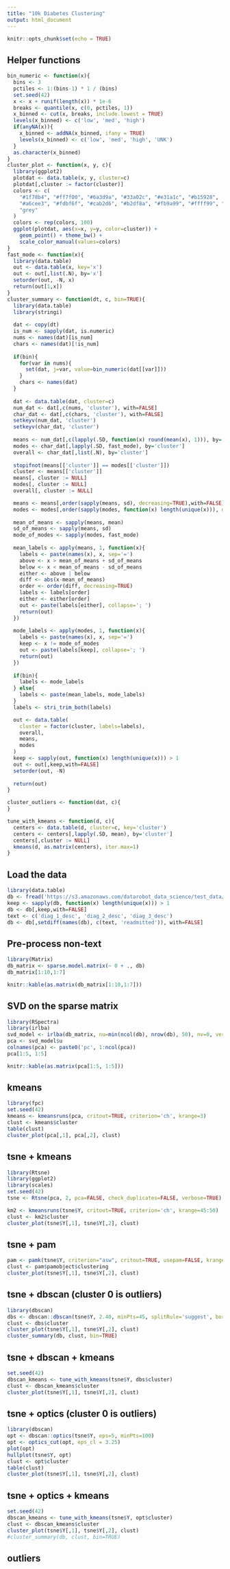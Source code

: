 ```yaml
---
title: "10k Diabetes Clustering"
output: html_document
---
```


```r
knitr::opts_chunk$set(echo = TRUE)
```
## Helper functions
```r
bin_numeric <- function(x){
  bins <- 3
  pctiles <- 1:(bins-1) * 1 / (bins)
  set.seed(42)
  x <- x + runif(length(x)) * 1e-6
  breaks <- quantile(x, c(0, pctiles, 1))
  x_binned <- cut(x, breaks, include.lowest = TRUE)
  levels(x_binned) <- c('low', 'med', 'high')
  if(anyNA(x)){
    x_binned <- addNA(x_binned, ifany = TRUE)
    levels(x_binned) <- c('low', 'med', 'high', 'UNK')
  }
  as.character(x_binned)
}
cluster_plot <- function(x, y, c){
  library(ggplot2)
  plotdat <- data.table(x, y, cluster=c)
  plotdat[,cluster := factor(cluster)]
  colors <- c(
    "#1f78b4", "#ff7f00", "#6a3d9a", "#33a02c", "#e31a1c", "#b15928",
    "#a6cee3", "#fdbf6f", "#cab2d6", "#b2df8a", "#fb9a99", "#ffff99", "black",
    "grey"
  )
  colors <- rep(colors, 100)
  ggplot(plotdat, aes(x=x, y=y, color=cluster)) +
    geom_point() + theme_bw() + 
    scale_color_manual(values=colors)
}
fast_mode <- function(x){
  library(data.table)
  out <- data.table(x, key='x')
  out <- out[,list(.N), by='x']
  setorder(out, -N, x)
  return(out[1,x])
}
cluster_summary <- function(dt, c, bin=TRUE){
  library(data.table)
  library(stringi)
  
  dat <- copy(dt)
  is_num <- sapply(dat, is.numeric)
  nums <- names(dat)[is_num]
  chars <- names(dat)[!is_num]
  
  if(bin){
    for(var in nums){
      set(dat, j=var, value=bin_numeric(dat[[var]]))
    }
    chars <- names(dat)
  }
  
  dat <- data.table(dat, cluster=c)
  num_dat <- dat[,c(nums, 'cluster'), with=FALSE]
  char_dat <- dat[,c(chars, 'cluster'), with=FALSE]
  setkeyv(num_dat, 'cluster')
  setkeyv(char_dat, 'cluster')
  
  means <- num_dat[,c(lapply(.SD, function(x) round(mean(x), 1))), by='cluster']
  modes <- char_dat[,lapply(.SD, fast_mode), by='cluster']
  overall <- char_dat[,list(.N), by='cluster']
  
  stopifnot(means[['cluster']] == modes[['cluster']])
  cluster <- means[['cluster']]
  means[, cluster := NULL]
  modes[, cluster := NULL]
  overall[, cluster := NULL]

  means <- means[,order(sapply(means, sd), decreasing=TRUE),with=FALSE]
  modes <- modes[,order(sapply(modes, function(x) length(unique(x))), decreasing=TRUE),with=FALSE]
  
  mean_of_means <- sapply(means, mean)
  sd_of_means <- sapply(means, sd)
  mode_of_modes <- sapply(modes, fast_mode)
  
  mean_labels <- apply(means, 1, function(x){
    labels <- paste(names(x), x, sep='=')
    above <- x > mean_of_means + sd_of_means
    below <- x < mean_of_means - sd_of_means
    either <- above | below
    diff <- abs(x-mean_of_means)
    order <- order(diff, decreasing=TRUE)
    labels <- labels[order]
    either <- either[order]
    out <- paste(labels[either], collapse='; ')
    return(out)
  })
  
  mode_labels <- apply(modes, 1, function(x){
    labels <- paste(names(x), x, sep='=')
    keep <- x != mode_of_modes
    out <- paste(labels[keep], collapse='; ')
    return(out)
  })
  
  if(bin){
    labels <- mode_labels
  } else{
    labels <- paste(mean_labels, mode_labels)
  }
  labels <- stri_trim_both(labels)

  out <- data.table(
    cluster = factor(cluster, labels=labels),
    overall,
    means,
    modes
  )
  keep <- sapply(out, function(x) length(unique(x))) > 1
  out <- out[,keep,with=FALSE]
  setorder(out, -N)
  
  return(out)
}

cluster_outliers <- function(dat, c){
}

tune_with_kmeans <- function(d, c){
  centers <- data.table(d, cluster=c, key='cluster')
  centers <- centers[,lapply(.SD, mean), by='cluster']
  centers[,cluster := NULL]
  kmeans(d, as.matrix(centers), iter.max=1)
}

```

## Load the data
```r
library(data.table)
db <- fread('https://s3.amazonaws.com/datarobot_data_science/test_data/10k_diabetes_train80.csv')
keep <- sapply(db, function(x) length(unique(x))) > 1
db <- db[,keep,with=FALSE]
text <- c('diag_1_desc', 'diag_2_desc', 'diag_3_desc')
db <- db[,setdiff(names(db), c(text, 'readmitted')), with=FALSE]
```

## Pre-process non-text
```r
library(Matrix)
db_matrix <- sparse.model.matrix(~ 0 + ., db)
db_matrix[1:10,1:7]
```

```r
knitr::kable(as.matrix(db_matrix[1:10,1:7]))
```

## SVD on the sparse matrix
```r
library(RSpectra)
library(irlba)
svd_model <- irlba(db_matrix, nu=min(ncol(db), nrow(db), 50), nv=0, verbose=TRUE, center=colMeans(db_matrix))
pca <- svd_model$u
colnames(pca) <- paste0('pc', 1:ncol(pca))
pca[1:5, 1:5]
```
```r
knitr::kable(as.matrix(pca[1:5, 1:5]))
```

## kmeans
```r
library(fpc)
set.seed(42)
kmeans <- kmeansruns(pca, critout=TRUE, criterion='ch', krange=3)
clust <- kmeans$cluster
table(clust)
cluster_plot(pca[,1], pca[,2], clust)
```

## tsne + kmeans
```r
library(Rtsne)
library(ggplot2)
library(scales)
set.seed(42)
tsne <- Rtsne(pca, 2, pca=FALSE, check_duplicates=FALSE, verbose=TRUE)
```
```r
km2 <- kmeansruns(tsne$Y, critout=TRUE, criterion='ch', krange=45:50)
clust <- km2$cluster
cluster_plot(tsne$Y[,1], tsne$Y[,2], clust)
```

## tsne + pam
```r
pam <- pamk(tsne$Y, criterion="asw", critout=TRUE, usepam=FALSE, krange=2:50)
clust <- pam$pamobject$clustering
cluster_plot(tsne$Y[,1], tsne$Y[,2], clust)
```

## tsne + dbscan (cluster 0 is outliers)
```r
library(dbscan)
dbs <- dbscan::dbscan(tsne$Y, 2.40, minPts=45, splitRule='suggest', borderPoints=TRUE)
clust <- dbs$cluster
cluster_plot(tsne$Y[,1], tsne$Y[,2], clust)
cluster_summary(db, clust, bin=TRUE)
```

## tsne + dbscan + kmeans
```r
set.seed(42)
dbscan_kmeans <- tune_with_kmeans(tsne$Y, dbs$cluster)
clust <- dbscan_kmeans$cluster
cluster_plot(tsne$Y[,1], tsne$Y[,2], clust)
```

## tsne + optics (cluster 0 is outliers)
```r
library(dbscan)
opt <- dbscan::optics(tsne$Y, eps=5, minPts=100)
opt <- optics_cut(opt, eps_cl = 3.25)
plot(opt)
hullplot(tsne$Y, opt)
clust <- opt$cluster
table(clust)
cluster_plot(tsne$Y[,1], tsne$Y[,2], clust)
```

## tsne + optics + kmeans
```r
set.seed(42)
dbscan_kmeans <- tune_with_kmeans(tsne$Y, opt$cluster)
clust <- dbscan_kmeans$cluster
cluster_plot(tsne$Y[,1], tsne$Y[,2], clust)
#cluster_summary(db, clust, bin=TRUE)
```

## outliers
